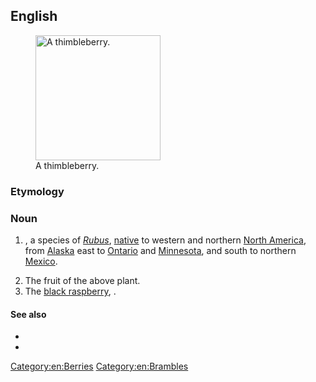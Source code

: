 ==English==
[[Image:Rubus parviflorus 26318.JPG|thumb|right|200px|A thimbleberry.]]

===Etymology===
{{compound|en|thimble|berry}}

===Noun===
{{en-noun|thimbleberries}}

# {{taxlink|Rubus parviflorus|species|noshow=1}}, a species of ''[[Rubus]]'', [[native]] to western and northern [[North America]], from [[Alaska]] east to [[Ontario]] and [[Minnesota]], and south to northern [[Mexico]].
# The fruit of the above plant.
# The [[black raspberry]], {{taxlink|Rubus occidentalis|species|noshow=1}}.

====See also====
* {{pedialite}}
* {{specieslite|Rubus parviflorus}}
[[Category:en:Berries]]
[[Category:en:Brambles]]